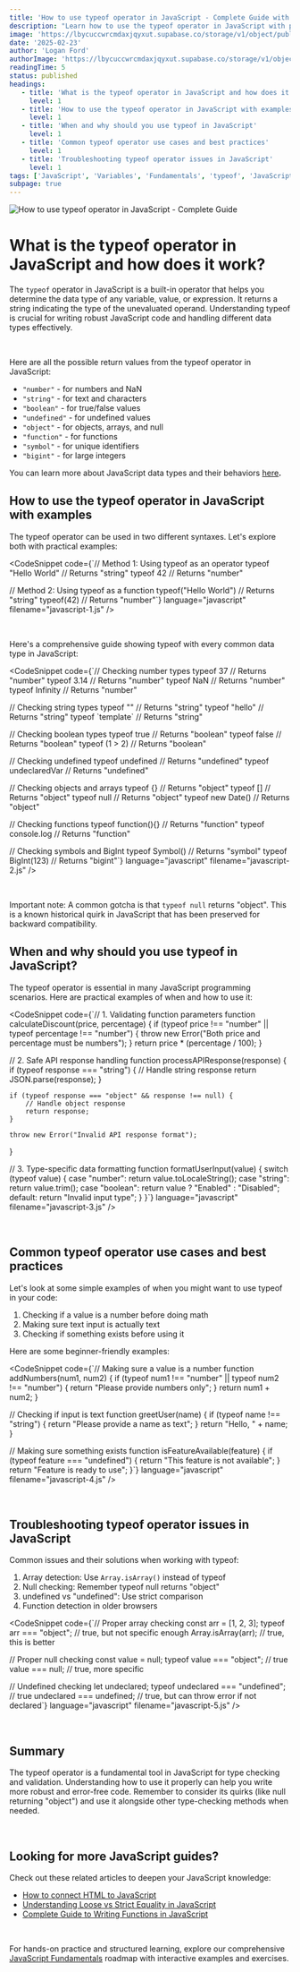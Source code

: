 ```yaml
---
title: 'How to use typeof operator in JavaScript - Complete Guide with Examples'
description: "Learn how to use the typeof operator in JavaScript with practical examples. Understand how to check variable types, validate function parameters, and handle API responses using typeof."
image: 'https://lbycuccwrcmdaxjqyxut.supabase.co/storage/v1/object/public/blog-images/difference-between-const-var-and-let.png'
date: '2025-02-23'
author: 'Logan Ford'
authorImage: 'https://lbycuccwrcmdaxjqyxut.supabase.co/storage/v1/object/public/user-profile-pictures/3a57d7e8-8b80-483b-93d0-70fe1f06b0c0/logo.png?u=1l5im5h5n6e5'
readingTime: 5
status: published
headings:
   - title: 'What is the typeof operator in JavaScript and how does it work'
     level: 1
   - title: 'How to use the typeof operator in JavaScript with examples'
     level: 1
   - title: 'When and why should you use typeof in JavaScript'
     level: 1
   - title: 'Common typeof operator use cases and best practices'
     level: 1
   - title: 'Troubleshooting typeof operator issues in JavaScript'
     level: 1
tags: ['JavaScript', 'Variables', 'Fundamentals', 'typeof', 'JavaScript Operators', 'Type Checking']
subpage: true
---
```


<img className='max-h-80 object-cover w-full' src="https://lbycuccwrcmdaxjqyxut.supabase.co/storage/v1/object/public/marketing-images//const-let-var-javascript.jpg" alt="How to use typeof operator in JavaScript - Complete Guide" />

# What is the typeof operator in JavaScript and how does it work?

The `typeof` operator in JavaScript is a built-in operator that helps you determine the data type of any variable, value, or expression. It returns a string indicating the type of the unevaluated operand. Understanding typeof is crucial for writing robust JavaScript code and handling different data types effectively.

<br />

Here are all the possible return values from the typeof operator in JavaScript:

- `"number"` - for numbers and NaN
- `"string"` - for text and characters
- `"boolean"` - for true/false values
- `"undefined"` - for undefined values
- `"object"` - for objects, arrays, and null
- `"function"` - for functions
- `"symbol"` - for unique identifiers
- `"bigint"` - for large integers

You can learn more about JavaScript data types and their behaviors [here](/javascript-fundamentals/primitive-types-in-javascript)**.**

## How to use the typeof operator in JavaScript with examples

The typeof operator can be used in two different syntaxes. Let's explore both with practical examples:

<CodeSnippet code={`// Method 1: Using typeof as an operator
typeof "Hello World"    // Returns "string"
typeof 42              // Returns "number"

// Method 2: Using typeof as a function
typeof("Hello World")   // Returns "string"
typeof(42)             // Returns "number"`} language="javascript" filename="javascript-1.js" />

<br />

Here's a comprehensive guide showing typeof with every common data type in JavaScript:

<CodeSnippet code={`// Checking number types
typeof 37              // Returns "number"
typeof 3.14            // Returns "number"
typeof NaN             // Returns "number"
typeof Infinity        // Returns "number"

// Checking string types
typeof ""              // Returns "string"
typeof "hello"         // Returns "string"
typeof \`template\`      // Returns "string"

// Checking boolean types
typeof true            // Returns "boolean"
typeof false           // Returns "boolean"
typeof (1 > 2)        // Returns "boolean"

// Checking undefined
typeof undefined       // Returns "undefined"
typeof undeclaredVar  // Returns "undefined"

// Checking objects and arrays
typeof {}              // Returns "object"
typeof []              // Returns "object"
typeof null            // Returns "object"
typeof new Date()      // Returns "object"

// Checking functions
typeof function(){}    // Returns "function"
typeof console.log     // Returns "function"

// Checking symbols and BigInt
typeof Symbol()        // Returns "symbol"
typeof BigInt(123)     // Returns "bigint"`} language="javascript" filename="javascript-2.js" />

<br />

Important note: A common gotcha is that `typeof null` returns "object". This is a known historical quirk in JavaScript that has been preserved for backward compatibility.

## When and why should you use typeof in JavaScript?

The typeof operator is essential in many JavaScript programming scenarios. Here are practical examples of when and how to use it:

<CodeSnippet code={`// 1. Validating function parameters
function calculateDiscount(price, percentage) {
    if (typeof price !== "number" || typeof percentage !== "number") {
        throw new Error("Both price and percentage must be numbers");
    }
    return price * (percentage / 100);
}

// 2. Safe API response handling
function processAPIResponse(response) {
    if (typeof response === "string") {
        // Handle string response
        return JSON.parse(response);
    }
    
    if (typeof response === "object" && response !== null) {
        // Handle object response
        return response;
    }
    
    throw new Error("Invalid API response format");
}

// 3. Type-specific data formatting
function formatUserInput(value) {
    switch (typeof value) {
        case "number":
            return value.toLocaleString();
        case "string":
            return value.trim();
        case "boolean":
            return value ? "Enabled" : "Disabled";
        default:
            return "Invalid input type";
    }
}`} language="javascript" filename="javascript-3.js" />

<br />

## Common typeof operator use cases and best practices

Let's look at some simple examples of when you might want to use typeof in your code:

1. Checking if a value is a number before doing math
2. Making sure text input is actually text
3. Checking if something exists before using it

Here are some beginner-friendly examples:

<CodeSnippet code={`// Making sure a value is a number
function addNumbers(num1, num2) {
    if (typeof num1 !== "number" || typeof num2 !== "number") {
        return "Please provide numbers only";
    }
    return num1 + num2;
}

// Checking if input is text
function greetUser(name) {
    if (typeof name !== "string") {
        return "Please provide a name as text";
    }
    return "Hello, " + name;
}

// Making sure something exists
function isFeatureAvailable(feature) {
    if (typeof feature === "undefined") {
        return "This feature is not available";
    }
    return "Feature is ready to use";
}`} language="javascript" filename="javascript-4.js" />

<br />

## Troubleshooting typeof operator issues in JavaScript

Common issues and their solutions when working with typeof:

1. Array detection: Use `Array.isArray()` instead of typeof
2. Null checking: Remember typeof null returns "object"
3. undefined vs "undefined": Use strict comparison
4. Function detection in older browsers

<CodeSnippet code={`// Proper array checking
const arr = [1, 2, 3];
typeof arr === "object";     // true, but not specific enough
Array.isArray(arr);         // true, this is better

// Proper null checking
const value = null;
typeof value === "object";  // true
value === null;            // true, more specific

// Undefined checking
let undeclared;
typeof undeclared === "undefined";  // true
undeclared === undefined;           // true, but can throw error if not declared`} language="javascript" filename="javascript-5.js" />

<br />

## Summary

The typeof operator is a fundamental tool in JavaScript for type checking and validation. Understanding how to use it properly can help you write more robust and error-free code. Remember to consider its quirks (like null returning "object") and use it alongside other type-checking methods when needed.

<br />

## Looking for more JavaScript guides?

Check out these related articles to deepen your JavaScript knowledge:

- [How to connect HTML to JavaScript](/javascript-fundamentals/how-to-connect-html-to-javascript)
- [Understanding Loose vs Strict Equality in JavaScript](/javascript-fundamentals/loose-vs-strict-equality-in-javascript)
- [Complete Guide to Writing Functions in JavaScript](/javascript-fundamentals/how-to-write-a-function-in-javascript)

<br />

For hands-on practice and structured learning, explore our comprehensive [JavaScript Fundamentals](/roadmaps/javascript-fundamentals) roadmap with interactive examples and exercises.
